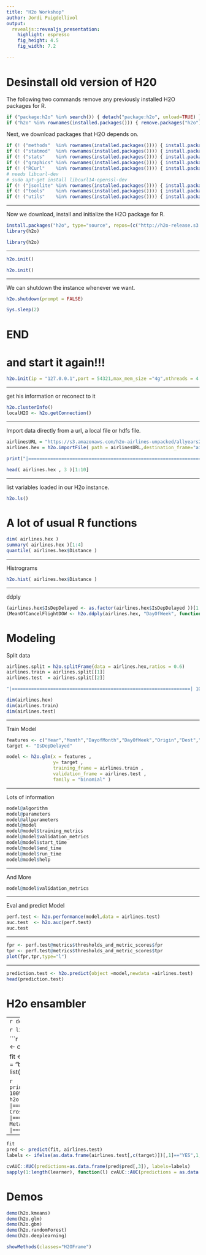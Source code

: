 ```yaml
---
title: "H2o Workshop"
author: Jordi Puigdellivol
output: 
  revealjs::revealjs_presentation:
    highlight: espresso
    fig_height: 4.5
    fig_width: 7.2
    
---
```


# Desinstall old version of H20

<section>
The following two commands remove any previously installed H2O packages for R.

```r
if ("package:h2o" %in% search()) { detach("package:h2o", unload=TRUE) }
if ("h2o" %in% rownames(installed.packages())) { remove.packages("h2o") }
```

Next, we download packages that H2O depends on.

```r
if (! ("methods"  %in% rownames(installed.packages()))) { install.packages("methods") }
if (! ("statmod"  %in% rownames(installed.packages()))) { install.packages("statmod") }
if (! ("stats"    %in% rownames(installed.packages()))) { install.packages("stats")   }
if (! ("graphics" %in% rownames(installed.packages()))) { install.packages("graphics")}
if (! ("RCurl"    %in% rownames(installed.packages()))) { install.packages("RCurl")   }
# needs libcurl-dev
# sudo apt-get install libcurl14-openssl-dev
if (! ("jsonlite" %in% rownames(installed.packages()))) { install.packages("jsonlite")}
if (! ("tools"    %in% rownames(installed.packages()))) { install.packages("tools")   }
if (! ("utils"    %in% rownames(installed.packages()))) { install.packages("utils")   }
```

----

Now we download, install and initialize the H2O package for R.

```r
install.packages("h2o", type="source", repos=(c("http://h2o-release.s3.amazonaws.com/h2o/rel-tibshirani/3/R")))
library(h2o)
```

```r
library(h2o)
```

----

```r
h2o.init()
```

```r
h2o.init()
```

----

We can shutdown the instance whenever we want.

```r
h2o.shutdown(prompt = FALSE)
```

```r
Sys.sleep(2)
```


</section>

# END

# and start it again!!!

<section>

```r
h2o.init(ip = "127.0.0.1",port = 54321,max_mem_size ="4g",nthreads = 4 )
```

----

get his information or reconect to it

```r
h2o.clusterInfo()
localH2O <- h2o.getConnection()
```

----

Import data directly from a url, a local file or hdfs file.
```r
airlinesURL = "https://s3.amazonaws.com/h2o-airlines-unpacked/allyears2k.csv"
airlines.hex = h2o.importFile( path = airlinesURL,destination_frame="airlines.hex" )
```
```r
print("|=================================================================| 100%")
```
```r
head( airlines.hex , 3 )[1:10]
```

----

list variables loaded in our H2o instance.
```r
h2o.ls()
```

</section>

# A lot of usual R functions

<section>

```r
dim( airlines.hex )
summary( airlines.hex )[1:4]
quantile( airlines.hex$Distance )
```

----

Histrograms
```r
h2o.hist( airlines.hex$Distance )
```

----

ddply
```r
(airlines.hex$IsDepDelayed <- as.factor(airlines.hex$IsDepDelayed ))[1:10]
(MeanOfCancelFlightDOW <- h2o.ddply(airlines.hex, "DayOfWeek", function(x){ mean( x[,12] ) }))
```

</section>

# Modeling 

<section>

Split data
```r
airlines.split = h2o.splitFrame(data = airlines.hex,ratios = 0.6)
airlines.train = airlines.split[[1]]
airlines.test  = airlines.split[[2]]
```
```r
"|=================================================================| 100%"
```
```r
dim(airlines.hex)
dim(airlines.train)
dim(airlines.test)
```

----

Train Model
```r
features <- c("Year","Month","DayofMonth","DayOfWeek","Origin","Dest","Distance","DepTime")
target <- "IsDepDelayed"

model <- h2o.glm(x = features ,
                 y= target ,
                 training_frame = airlines.train ,
                 validation_frame = airlines.test ,
                 family = "binomial" )
```

----

Lots of information

```r
model@algorithm
model@parameters
model@allparameters
model@model
model@model$training_metrics
model@model$validation_metrics
model@model$start_time
model@model$end_time
model@model$run_time
model@model$help
```

----

And More
```r
model@model$validation_metrics
```


----

Eval and predict Model
```r
perf.test <- h2o.performance(model,data = airlines.test)
auc.test  <- h2o.auc(perf.test)
auc.test
```

----

```r
fpr <- perf.test@metrics$thresholds_and_metric_scores$fpr
tpr <- perf.test@metrics$thresholds_and_metric_scores$tpr
plot(fpr,tpr,type="l")
```

----

```r
prediction.test <- h2o.predict(object =model,newdata =airlines.test)
head(prediction.test)
```

</section>


# H2o ensambler
<section>
----
```r
devtools::install_github("h2oai/h2o-2/R/ensemble/h2oEnsemble-package")
```

```r
library(h2oEnsemble)
```

```r
learner <- c("h2o.deeplearning.wrapper", "h2o.glm.wrapper")
metalearner <- c("h2o.gbm.wrapper")

fit <- h2o.ensemble(x = features ,y= target, training_frame = airlines.train, family = "binomial", 
                    learner = learner, metalearner = metalearner,
                    cvControl = list(V=4))
```

```r
print("|=================================================================| 100%
Cross-validating and training base learner 1: h2o.deeplearning.wrapper
|=================================================================| 100%
Cross-validating and training base learner 2: h2o.glm.wrapper
|=================================================================| 100%
Metalearning
|=================================================================| 100%")
```

----

```r
fit
pred <- predict(fit, airlines.test)
labels <- ifelse(as.data.frame(airlines.test[,c(target)])[,1]=="YES",1,0)
```

```r
cvAUC::AUC(predictions=as.data.frame(pred$pred[,3]), labels=labels)
sapply(1:length(learner), function(l) cvAUC::AUC(predictions = as.data.frame(pred$basepred)[,l], labels = labels))
```

</section>


# Demos

```r
demo(h2o.kmeans)
demo(h2o.glm)
demo(h2o.gbm)
demo(h2o.randomForest)
demo(h2o.deeplearning)

showMethods(classes="H2OFrame")
```



